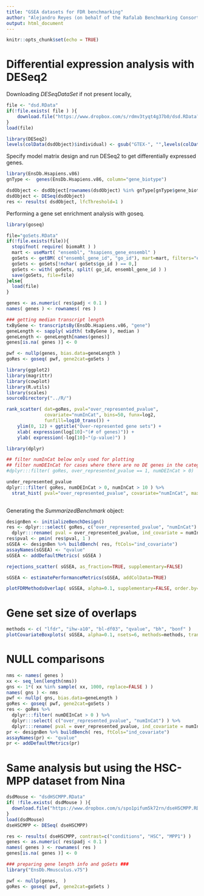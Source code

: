 ```yaml
---
title: "GSEA datasets for FDR benchmarking"
author: "Alejandro Reyes (on behalf of the Rafalab Benchmarking Consortium)"
output: html_document
---
```


```r
knitr::opts_chunk$set(echo = TRUE)
```

# Differential expression analysis with DESeq2

Downloading *DESeqDataSet* if not present locally,
	    
```r

file <- "dsd.RData"
if(!file.exists( file ) ){
    download.file("https://www.dropbox.com/s/rdmv3tyqt4g37b0/dsd.RData?dl=1",destfile="dsd.RData")
}
load(file)

library(DESeq2)
levels(colData(dsdObject)$individual) <- gsub("GTEX-", "",levels(colData(dsdObject)$individual))

```

Specify model matrix design and run DESeq2 to get differentially expressed genes. 

```r

library(EnsDb.Hsapiens.v86)
gnType <-  genes(EnsDb.Hsapiens.v86, column="gene_biotype")

dsdObject <- dsdObject[rownames(dsdObject) %in% gnType[gnType$gene_biotype == "protein_coding"]$gene_id,]
dsdObject <- DESeq(dsdObject)
res <- results( dsdObject, lfcThreshold=1 )

```

Performing a gene set enrichment analysis with goseq.
	   
```r

library(goseq)

file="goSets.RData"
if(!file.exists(file)){
  stopifnot( require( biomaRt ) )
  mart <- useMart( "ensembl", "hsapiens_gene_ensembl" )
  goSets <- getBM( c("ensembl_gene_id", "go_id"), mart=mart, filters="ensembl_gene_id", values=rownames(res))
  goSets <- goSets[!nchar( goSets$go_id ) == 0,]
  goSets <- with( goSets, split( go_id, ensembl_gene_id ) )
  save(goSets, file=file)
}else{
  load(file)
}

genes <- as.numeric( res$padj < 0.1 )
names( genes ) <- rownames( res )

### getting median transcript length
txByGene <- transcriptsBy(EnsDb.Hsapiens.v86, "gene")
geneLength <- sapply( width( txByGene ), median )
geneLength <- geneLength[names(genes)]
genes[is.na( genes )] <- 0

pwf <- nullp(genes, bias.data=geneLength )
goRes <- goseq( pwf, gene2cat=goSets )

```



```r

library(ggplot2)
library(magrittr)
library(cowplot)
library(R.utils)
library(scales)
sourceDirectory("../R/")

rank_scatter( dat=goRes, pval="over_represented_pvalue", 
              covariate="numInCat", bins=50, funx=log2, 
              funfill=log10_trans()) +
    ylim(0, 12) + ggtitle("Over-represented gene sets") +
    xlab( expression(log[10]~"(# of genes)")) +
    ylab( expression(-log[10]~"(p-value)") ) 

```


```r

library(dplyr)

## filter numInCat below only used for plotting
## filter numDEInCat for cases where there are no DE genes in the category (these are actually not tested)
#dplyr:::filter( goRes, over_represented_pvalue == 1, numDEInCat > 0)

under_represented_pvalue
dplyr:::filter( goRes, numDEInCat > 0, numInCat > 10 ) %>%
  strat_hist( pval="over_represented_pvalue", covariate="numInCat", maxy=10)
  
```
 
 Generating the *SummarizedBenchmark* object:
 
```r
designBen <- initializeBenchDesign()
res <- dplyr:::select( goRes, c("over_represented_pvalue", "numInCat") ) %>%
  dplyr:::rename( pval = over_represented_pvalue, ind_covariate = numInCat )
res$pval <- pmin( res$pval, 1 )
sGSEA <- designBen %>% buildBench( res, ftCols="ind_covariate")
assayNames(sGSEA) <- "qvalue"
sGSEA <- addDefaultMetrics( sGSEA )
```

```r
rejections_scatter( sGSEA, as_fraction=TRUE, supplementary=FALSE)

sGSEA <- estimatePerformanceMetrics(sGSEA, addColData=TRUE)
```
 
 
```r
plotFDRMethodsOverlap( sGSEA, alpha=0.1, supplementary=FALSE, order.by="freq", nsets=100 )
```

# Gene set size of overlaps

```r

methods <- c( "lfdr", "ihw-a10", "bl-df03", "qvalue", "bh", "bonf" )
plotCovariateBoxplots( sGSEA, alpha=0.1, nsets=6, methods=methods, trans=log2 )

```

 
# NULL comparisons

```r
nms <- names( genes )
xx <- seq_len(length(nms))
gns <- 1*( xx %in% sample( xx, 1000, replace=FALSE ) )
names( gns ) <- nms
pwf <- nullp( gns, bias.data=geneLength )
goRes <- goseq( pwf, gene2cat=goSets )
res <- goRes %>%
  dplyr:::filter( numDEInCat > 0 ) %>%
  dplyr:::select( c("over_represented_pvalue", "numInCat") ) %>%
  dplyr:::rename( pval = over_represented_pvalue, ind_covariate = numInCat )
pr <- designBen %>% buildBench( res, ftCols="ind_covariate")
assayNames(pr) <- "qvalue"
pr <- addDefaultMetrics(pr)


```
 
# Same analysis but using the HSC-MPP dataset from Nina

```r
dsdMouse <- "dsdHSCMPP.RData"
if( !file.exists( dsdMouse ) ){
  download.file("https://www.dropbox.com/s/spo1pifum5k72rn/dseHSCMPP.RData?dl=1", destfile="dsdHSCMPP.RData")
}
load(dsdMouse)
dseHSCMPP <- DESeq( dseHSCMPP)

res <- results( dseHSCMPP, contrast=c("conditions", "HSC", "MPP1") )
genes <- as.numeric( res$padj < 0.1 )
names( genes ) <- rownames( res )
genes[is.na( genes )] <- 0

### preparing gene length info and goSets ###
library("EnsDb.Mmusculus.v75")

pwf <- nullp(genes,  )
goRes <- goseq( pwf, gene2cat=goSets )

```
 